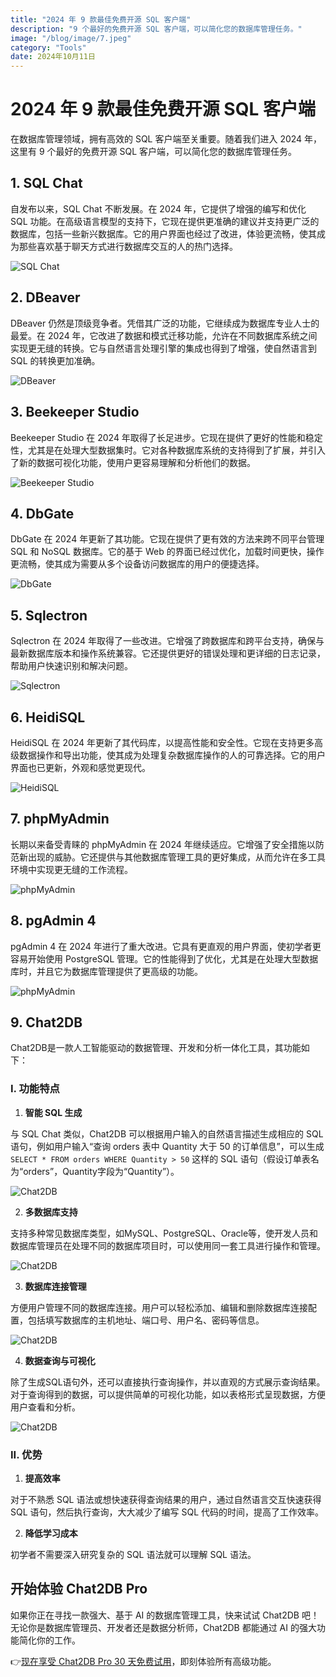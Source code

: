 ```yaml
---
title: "2024 年 9 款最佳免费开源 SQL 客户端"
description: "9 个最好的免费开源 SQL 客户端，可以简化您的数据库管理任务。"
image: "/blog/image/7.jpeg"
category: "Tools"
date: 2024年10月11日
---
```


# 2024 年 9 款最佳免费开源 SQL 客户端

在数据库管理领域，拥有高效的 SQL 客户端至关重要。随着我们进入 2024 年，这里有 9 个最好的免费开源 SQL 客户端，可以简化您的数据库管理任务。

## 1. SQL Chat

自发布以来，SQL Chat 不断发展。在 2024 年，它提供了增强的编写和优化 SQL 功能。在高级语言模型的支持下，它现在提供更准确的建议并支持更广泛的数据库，包括一些新兴数据库。它的用户界面也经过了改进，体验更流畅，使其成为那些喜欢基于聊天方式进行数据库交互的人的热门选择。

![SQL Chat](/image/blog/9_tools/1.png)

## 2. DBeaver

DBeaver 仍然是顶级竞争者。凭借其广泛的功能，它继续成为数据库专业人士的最爱。在 2024 年，它改进了数据和模式迁移功能，允许在不同数据库系统之间实现更无缝的转换。它与自然语言处理引擎的集成也得到了增强，使自然语言到 SQL 的转换更加准确。

![DBeaver](/image/blog/9_tools/2.png)

## 3. Beekeeper Studio

Beekeeper Studio 在 2024 年取得了长足进步。它现在提供了更好的性能和稳定性，尤其是在处理大型数据集时。它对各种数据库系统的支持得到了扩展，并引入了新的数据可视化功能，使用户更容易理解和分析他们的数据。

![Beekeeper Studio](/image/blog/9_tools/3.png)

## 4. DbGate

DbGate 在 2024 年更新了其功能。它现在提供了更有效的方法来跨不同平台管理 SQL 和 NoSQL 数据库。它的基于 Web 的界面已经过优化，加载时间更快，操作更流畅，使其成为需要从多个设备访问数据库的用户的便捷选择。

![DbGate](/image/blog/9_tools/4.png)

## 5. Sqlectron

Sqlectron 在 2024 年取得了一些改进。它增强了跨数据库和跨平台支持，确保与最新数据库版本和操作系统兼容。它还提供更好的错误处理和更详细的日志记录，帮助用户快速识别和解决问题。

![Sqlectron](/image/blog/9_tools/5.png)

## 6. HeidiSQL

HeidiSQL 在 2024 年更新了其代码库，以提高性能和安全性。它现在支持更多高级数据操作和导出功能，使其成为处理复杂数据库操作的人的可靠选择。它的用户界面也已更新，外观和感觉更现代。

![HeidiSQL](/image/blog/9_tools/6.png)

## 7. phpMyAdmin

长期以来备受青睐的 phpMyAdmin 在 2024 年继续适应。它增强了安全措施以防范新出现的威胁。它还提供与其他数据库管理工具的更好集成，从而允许在多工具环境中实现更无缝的工作流程。

![phpMyAdmin](/image/blog/9_tools/7.png)

## 8. pgAdmin 4

pgAdmin 4 在 2024 年进行了重大改进。它具有更直观的用户界面，使初学者更容易开始使用 PostgreSQL 管理。它的性能得到了优化，尤其是在处理大型数据库时，并且它为数据库管理提供了更高级的功能。

![phpMyAdmin](/image/blog/9_tools/8.png)

## 9. Chat2DB

Chat2DB是一款人工智能驱动的数据管理、开发和分析一体化工具，其功能如下：

### I. 功能特点

1. **智能 SQL 生成**

与 SQL Chat 类似，Chat2DB 可以根据用户输入的自然语言描述生成相应的 SQL 语句，例如用户输入“查询 orders 表中 Quantity 大于 50 的订单信息”，可以生成 `SELECT * FROM orders WHERE Quantity > 50` 这样的 SQL 语句（假设订单表名为“orders”，Quantity字段为“Quantity”）。

![Chat2DB](/image/blog/9_tools/9.png)

2. **多数据库支持**

支持多种常见数据库类型，如MySQL、PostgreSQL、Oracle等，使开发人员和数据库管理员在处理不同的数据库项目时，可以使用同一套工具进行操作和管理。

![Chat2DB](/image/blog/9_tools/10.png)

3. **数据库连接管理**

方便用户管理不同的数据库连接。用户可以轻松添加、编辑和删除数据库连接配置，包括填写数据库的主机地址、端口号、用户名、密码等信息。

![Chat2DB](/image/blog/9_tools/11.png)

4. **数据查询与可视化**

除了生成SQL语句外，还可以直接执行查询操作，并以直观的方式展示查询结果。对于查询得到的数据，可以提供简单的可视化功能，如以表格形式呈现数据，方便用户查看和分析。

![Chat2DB](/image/blog/9_tools/12.png)

### II. 优势

1. **提高效率**

对于不熟悉 SQL 语法或想快速获得查询结果的用户，通过自然语言交互快速获得 SQL 语句，然后执行查询，大大减少了编写 SQL 代码的时间，提高了工作效率。

2. **降低学习成本**

初学者不需要深入研究复杂的 SQL 语法就可以理解 SQL 语法。

## 开始体验 Chat2DB Pro

如果你正在寻找一款强大、基于 AI 的数据库管理工具，快来试试 Chat2DB 吧！无论你是数据库管理员、开发者还是数据分析师，Chat2DB 都能通过 AI 的强大功能简化你的工作。

👉[现在享受 Chat2DB Pro 30 天免费试用](https://chat2db.ai/zh-CN/pricing)，即刻体验所有高级功能。
